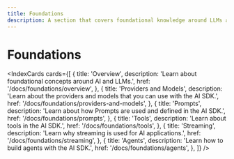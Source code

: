```yaml
---
title: Foundations
description: A section that covers foundational knowledge around LLMs and concepts crucial to the AI SDK
---
```


# Foundations

<IndexCards
  cards={[
    {
      title: 'Overview',
      description: 'Learn about foundational concepts around AI and LLMs.',
      href: '/docs/foundations/overview',
    },
    {
      title: 'Providers and Models',
      description:
        'Learn about the providers and models that you can use with the AI SDK.',
      href: '/docs/foundations/providers-and-models',
    },
    {
      title: 'Prompts',
      description:
        'Learn about how Prompts are used and defined in the AI SDK.',
      href: '/docs/foundations/prompts',
    },
    {
      title: 'Tools',
      description: 'Learn about tools in the AI SDK.',
      href: '/docs/foundations/tools',
    },
    {
      title: 'Streaming',
      description: 'Learn why streaming is used for AI applications.',
      href: '/docs/foundations/streaming',
    },
    {
      title: 'Agents',
      description: 'Learn how to build agents with the AI SDK.',
      href: '/docs/foundations/agents',
    },
  ]}
/>
